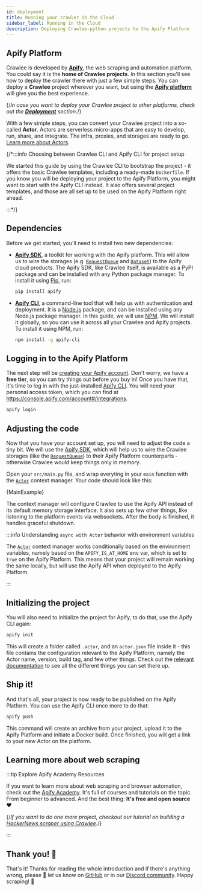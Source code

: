 ```yaml
---
id: deployment
title: Running your crawler in the Cloud
sidebar_label: Running in the Cloud
description: Deploying Crawlee-python projects to the Apify Platform
---
```



## Apify Platform

Crawlee is developed by [**Apify**](https://apify.com), the web scraping and automation platform. You could say it is the **home of Crawlee projects**. In this section you'll see how to deploy the crawler there with just a few simple steps. You can deploy a **Crawlee** project wherever you want, but using the [**Apify platform**](https://console.apify.com) will give you the best experience.

{/*In case you want to deploy your Crawlee project to other platforms, check out the [**Deployment**](../deployment) section.*/}

With a few simple steps, you can convert your Crawlee project into a so-called **Actor**. Actors are serverless micro-apps that are easy to develop, run, share, and integrate. The infra, proxies, and storages are ready to go. [Learn more about Actors](https://apify.com/actors).

{/*:::info Choosing between Crawlee CLI and Apify CLI for project setup

We started this guide by using the Crawlee CLI to bootstrap the project - it offers the basic Crawlee templates, including a ready-made `Dockerfile`. If you know you will be deploying your project to the Apify Platform, you might want to start with the Apify CLI instead. It also offers several project templates, and those are all set up to be used on the Apify Platform right ahead.

:::*/}

## Dependencies

Before we get started, you'll need to install two new dependencies:

- [**Apify SDK**](https://pypi.org/project/apify/), a toolkit for working with the Apify platform. This will allow us to wire the storages (e.g. [`RequestQueue`](https://docs.apify.com/sdk/python/reference/class/RequestQueue) and [`Dataset`](https://docs.apify.com/sdk/python/reference/class/Dataset)) to the Apify cloud products. The Apify SDK, like Crawlee itself, is available as a PyPI package and can be installed with any Python package manager. To install it using [Pip](https://pipx.pypa.io/), run:

    ```sh
    pip install apify
    ```

- [**Apify CLI**](https://docs.apify.com/cli/), a command-line tool that will help us with authentication and deployment. It is a [Node.js](https://nodejs.org/) package, and can be installed using any Node.js package manager. In this guide, we will use [NPM](https://www.npmjs.com/). We will install it globally, so you can use it across all your Crawlee and Apify projects. To install it using NPM, run:

    ```sh
    npm install -g apify-cli
    ```

## Logging in to the Apify Platform

The next step will be [creating your Apify account](https://console.apify.com/sign-up). Don't worry, we have a **free tier**, so you can try things out before you buy in! Once you have that, it's time to log in with the just-installed [Apify CLI](https://docs.apify.com/cli/). You will need your personal access token, which you can find at https://console.apify.com/account#/integrations.

```sh
apify login
```

## Adjusting the code

Now that you have your account set up, you will need to adjust the code a tiny bit. We will use the [Apify SDK](https://docs.apify.com/sdk/python/), which will help us to wire the Crawlee storages (like the [`RequestQueue`](https://docs.apify.com/sdk/python/reference/class/RequestQueue)) to their Apify Platform counterparts - otherwise Crawlee would keep things only in memory.

Open your `src/main.py` file, and wrap everyting in your `main` function with the [`Actor`](https://docs.apify.com/sdk/python/reference/class/Actor) context manager. Your code should look like this:

<CodeBlock className="language-python" title="src/main.py">
    {MainExample}
</CodeBlock>

The context manager will configure Crawlee to use the Apify API instead of its default memory storage interface. It also sets up few other things, like listening to the platform events via websockets. After the body is finished, it handles graceful shutdown.

:::info Understanding `async with Actor` behavior with environment variables

The [`Actor`](https://docs.apify.com/sdk/python/reference/class/Actor) context manager works conditionally based on the environment variables, namely based on the `APIFY_IS_AT_HOME` env var, which is set to `true` on the Apify Platform. This means that your project will remain working the same locally, but will use the Apify API when deployed to the Apify Platform.

:::

## Initializing the project

You will also need to initialize the project for Apify, to do that, use the Apify CLI again:

```sh
apify init
```

This will create a folder called `.actor`, and an `actor.json` file inside it - this file contains the configuration relevant to the Apify Platform, namely the Actor name, version, build tag, and few other things. Check out the [relevant documentation](https://docs.apify.com/platform/actors/development/actor-definition/actor-json) to see all the different things you can set there up.

## Ship it!

And that's all, your project is now ready to be published on the Apify Platform. You can use the Apify CLI once more to do that:

```sh
apify push
```

This command will create an archive from your project, upload it to the Apify Platform and initiate a Docker build. Once finished, you will get a link to your new Actor on the platform.

## Learning more about web scraping

:::tip Explore Apify Academy Resources

If you want to learn more about web scraping and browser automation, check out the [Apify Academy](https://developers.apify.com/academy). It's full of courses and tutorials on the topic. From beginner to advanced. And the best thing: **It's free and open source** ❤️

{/*If you want to do one more project, checkout our tutorial on building a [HackerNews scraper using Crawlee](https://blog.apify.com/crawlee-web-scraping-tutorial/).*/}

:::

## Thank you! 🎉

That's it! Thanks for reading the whole introduction and if there's anything wrong, please 🙏 let us know on [GitHub](https://github.com/apify/crawlee-python) or in our [Discord community](https://discord.com/invite/jyEM2PRvMU). Happy scraping! 👋
